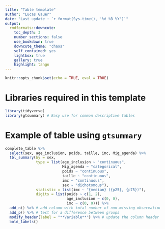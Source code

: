 ```yaml
---
title: "Table template"
author: "Lucas Gauer"
date: "Last update : `r format(Sys.time(), '%d %B %Y')`"
output: 
  rmdformats::downcute:
    toc_depth: 3
    number_sections: false
    use_bookdown: true
    downcute_theme: "chaos"
    self_contained: yes
    lightbox: true
    gallery: true
    highlight: tango
---
```


```r
knitr::opts_chunk$set(echo = TRUE, eval = TRUE)
```

# Libraries required in this template
```r
library(tidyverse)
library(gtsummary) # Easy use for common descriptive tables
```

# Example of table using `gtsummary`

```r
complete_table %>%
  select(sex, age_inclusion, poids, taille, imc, Mig_agenda) %>%
  tbl_summary(by = sex,
              type = list(age_inclusion ~ "continuous",
                          Mig_agenda ~ "categorical",
                          poids ~ "continuous",
                          taille ~ "continuous",
                          imc ~ "continuous",
                          sex ~ "dichotomous"),
              statistic = list(imc ~ "{median} ({p25}, {p75})"),
              digits = list(poids ~ c(1, 2),
                            age_inclusion ~ c(0, 0),
                            imc ~ c(0, 0))) %>%
  add_n() %>% # add column with total number of non-missing observations
  add_p() %>% # test for a difference between groups
  modify_header(label = "**Variable**") %>% # update the column header
  bold_labels()
  
```

